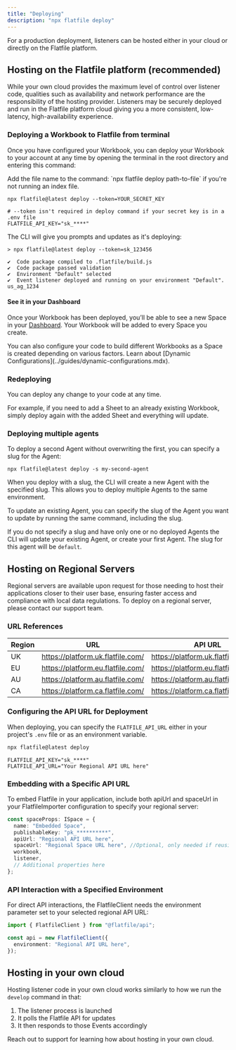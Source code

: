 ```yaml
---
title: "Deploying"
description: "npx flatfile deploy"
---
```


<Snippet file="shared/dxpbanner.mdx" />

For a production deployment, listeners can be hosted either in your cloud or
directly on the Flatfile platform.

## Hosting on the Flatfile platform (recommended)

While your own cloud provides the maximum level of control over listener code,
qualities such as availability and network performance are the responsibility of
the hosting provider. Listeners may be securely deployed and run in the Flatfile
platform cloud giving you a more consistent, low-latency, high-availability
experience.

### Deploying a Workbook to Flatfile from terminal

Once you have configured your Workbook, you can deploy your Workbook to your
account at any time by opening the terminal in the root directory and entering
this command:

<Warning>
  Add the file name to the command: `npx flatfile deploy path-to-file` if you're
  not running an index file.
</Warning>

<CodeGroup>

```npm terminal
npx flatfile@latest deploy --token=YOUR_SECRET_KEY
```

```npm .env (optional)
# --token isn't required in deploy command if your secret key is in a .env file
FLATFILE_API_KEY="sk_****"
```

</CodeGroup>

The CLI will give you prompts and updates as it's deploying:

```terminal
> npx flatfile@latest deploy --token=sk_123456

✔  Code package compiled to .flatfile/build.js
✔  Code package passed validation
✔  Environment "Default" selected
✔  Event listener deployed and running on your environment "Default". us_ag_1234
```

#### See it in your Dashboard

Once your Workbook has been deployed, you’ll be able to see a new Space in your
[Dashboard](https://platform.flatfile.com). Your Workbook will be added to every
Space you create.

<Note>
  You can also configure your code to build different Workbooks as a Space is
  created depending on various factors. Learn about [Dynamic
  Configurations](../guides/dynamic-configurations.mdx).
</Note>

### Redeploying

You can deploy any change to your code at any time.

For example, if you need to add a Sheet to an already existing Workbook, simply
deploy again with the added Sheet and everything will update.

### Deploying multiple agents

To deploy a second Agent without overwriting the first, you can specify a slug
for the Agent:

```terminal
npx flatfile@latest deploy -s my-second-agent
```

When you deploy with a slug, the CLI will create a new Agent with the specified
slug. This allows you to deploy multiple Agents to the same environment.

To update an existing Agent, you can specify the slug of the Agent you want to
update by running the same command, including the slug.

If you do not specify a slug and have only one or no deployed Agents the CLI
will update your existing Agent, or create your first Agent. The slug for this
agent will be `default`.

## Hosting on Regional Servers

Regional servers are available upon request for those needing to host their
applications closer to their user base, ensuring faster access and compliance
with local data regulations. To deploy on a regional server, please contact our
support team.

### URL References

| Region | URL                               | API URL                              | SPACE URL                         |
| ------ | --------------------------------- | ------------------------------------ | --------------------------------- |
| UK     | https://platform.uk.flatfile.com/ | https://platform.uk.flatfile.com/api | https://platform.uk.flatfile.com/ |
| EU     | https://platform.eu.flatfile.com/ | https://platform.eu.flatfile.com/api | https://platform.eu.flatfile.com/ |
| AU     | https://platform.au.flatfile.com/ | https://platform.au.flatfile.com/api | https://platform.au.flatfile.com/ |
| CA     | https://platform.ca.flatfile.com/ | https://platform.ca.flatfile.com/api | https://platform.ca.flatfile.com/ |

### Configuring the API URL for Deployment

When deploying, you can specify the `FLATFILE_API_URL` either in your project's
`.env` file or as an environment variable.

<CodeGroup>

```sh Deploy command example
npx flatfile@latest deploy
```

```npm .env file example (optional)
FLATFILE_API_KEY="sk_****"
FLATFILE_API_URL="Your Regional API URL here"
```

</CodeGroup>

### Embedding with a Specific API URL

To embed Flatfile in your application, include both apiUrl and spaceUrl in your
FlatfileImporter configuration to specify your regional server:

```typescript
const spaceProps: ISpace = {
  name: "Embedded Space",
  publishableKey: "pk_**********",
  apiUrl: "Regional API URL here",
  spaceUrl: "Regional Space URL here", //Optional, only needed if reusing a space
  workbook,
  listener,
  // Additional properties here
};
```

### API Interaction with a Specified Environment

For direct API interactions, the FlatfileClient needs the environment parameter
set to your selected regional API URL:

```ts
import { FlatfileClient } from "@flatfile/api";

const api = new FlatfileClient({
  environment: "Regional API URL here",
});
```

## Hosting in your own cloud

Hosting listener code in your own cloud works similarly to how we run the
`develop` command in that:

1. The listener process is launched
2. It polls the Flatfile API for updates
3. It then responds to those Events accordingly

Reach out to support for learning how about hosting in your own cloud.
